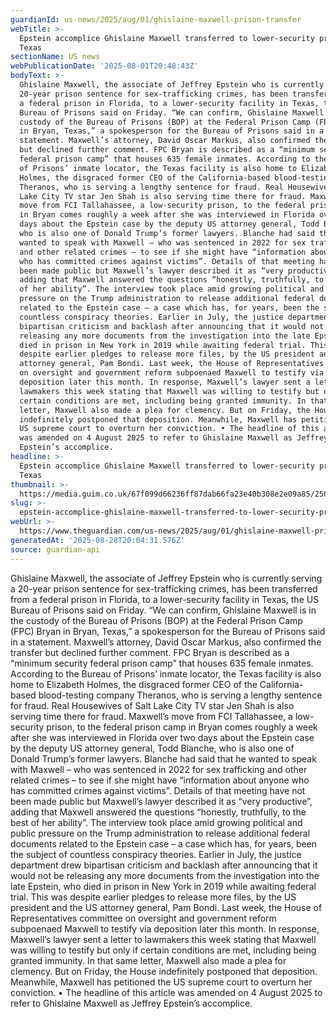 ```yaml
---
guardianId: us-news/2025/aug/01/ghislaine-maxwell-prison-transfer
webTitle: >-
  Epstein accomplice Ghislaine Maxwell transferred to lower-security prison in
  Texas
sectionName: US news
webPublicationDate: '2025-08-01T20:48:43Z'
bodyText: >-
  Ghislaine Maxwell, the associate of Jeffrey Epstein who is currently serving a
  20-year prison sentence for sex-trafficking crimes, has been transferred from
  a federal prison in Florida, to a lower-security facility in Texas, the US
  Bureau of Prisons said on Friday. “We can confirm, Ghislaine Maxwell is in the
  custody of the Bureau of Prisons (BOP) at the Federal Prison Camp (FPC) Bryan
  in Bryan, Texas,” a spokesperson for the Bureau of Prisons said in a
  statement. Maxwell’s attorney, David Oscar Markus, also confirmed the transfer
  but declined further comment. FPC Bryan is described as a “minimum security
  federal prison camp” that houses 635 female inmates. According to the Bureau
  of Prisons’ inmate locator, the Texas facility is also home to Elizabeth
  Holmes, the disgraced former CEO of the California-based blood-testing company
  Theranos, who is serving a lengthy sentence for fraud. Real Housewives of Salt
  Lake City TV star Jen Shah is also serving time there for fraud. Maxwell’s
  move from FCI Tallahassee, a low-security prison, to the federal prison camp
  in Bryan comes roughly a week after she was interviewed in Florida over two
  days about the Epstein case by the deputy US attorney general, Todd Blanche,
  who is also one of Donald Trump’s former lawyers. Blanche had said that he
  wanted to speak with Maxwell – who was sentenced in 2022 for sex trafficking
  and other related crimes – to see if she might have “information about anyone
  who has committed crimes against victims”. Details of that meeting have not
  been made public but Maxwell’s lawyer described it as “very productive”,
  adding that Maxwell answered the questions “honestly, truthfully, to the best
  of her ability”. The interview took place amid growing political and public
  pressure on the Trump administration to release additional federal documents
  related to the Epstein case – a case which has, for years, been the subject of
  countless conspiracy theories. Earlier in July, the justice department drew
  bipartisan criticism and backlash after announcing that it would not be
  releasing any more documents from the investigation into the late Epstein, who
  died in prison in New York in 2019 while awaiting federal trial. This was
  despite earlier pledges to release more files, by the US president and the US
  attorney general, Pam Bondi. Last week, the House of Representatives committee
  on oversight and government reform subpoenaed Maxwell to testify via
  deposition later this month. In response, Maxwell’s lawyer sent a letter to
  lawmakers this week stating that Maxwell was willing to testify but only if
  certain conditions are met, including being granted immunity. In that same
  letter, Maxwell also made a plea for clemency. But on Friday, the House
  indefinitely postponed that deposition. Meanwhile, Maxwell has petitioned the
  US supreme court to overturn her conviction. • The headline of this article
  was amended on 4 August 2025 to refer to Ghislaine Maxwell as Jeffrey
  Epstein’s accomplice.
headline: >-
  Epstein accomplice Ghislaine Maxwell transferred to lower-security prison in
  Texas
thumbnail: >-
  https://media.guim.co.uk/67f099d66236ff87dab66fa23e40b308e2e09a85/250_228_1168_934/500.jpg
slug: >-
  epstein-accomplice-ghislaine-maxwell-transferred-to-lower-security-prison-in-texas
webUrl: >-
  https://www.theguardian.com/us-news/2025/aug/01/ghislaine-maxwell-prison-transfer
generatedAt: '2025-08-28T20:04:31.576Z'
source: guardian-api
---
```

Ghislaine Maxwell, the associate of Jeffrey Epstein who is currently serving a 20-year prison sentence for sex-trafficking crimes, has been transferred from a federal prison in Florida, to a lower-security facility in Texas, the US Bureau of Prisons said on Friday. “We can confirm, Ghislaine Maxwell is in the custody of the Bureau of Prisons (BOP) at the Federal Prison Camp (FPC) Bryan in Bryan, Texas,” a spokesperson for the Bureau of Prisons said in a statement. Maxwell’s attorney, David Oscar Markus, also confirmed the transfer but declined further comment. FPC Bryan is described as a “minimum security federal prison camp” that houses 635 female inmates. According to the Bureau of Prisons’ inmate locator, the Texas facility is also home to Elizabeth Holmes, the disgraced former CEO of the California-based blood-testing company Theranos, who is serving a lengthy sentence for fraud. Real Housewives of Salt Lake City TV star Jen Shah is also serving time there for fraud. Maxwell’s move from FCI Tallahassee, a low-security prison, to the federal prison camp in Bryan comes roughly a week after she was interviewed in Florida over two days about the Epstein case by the deputy US attorney general, Todd Blanche, who is also one of Donald Trump’s former lawyers. Blanche had said that he wanted to speak with Maxwell – who was sentenced in 2022 for sex trafficking and other related crimes – to see if she might have “information about anyone who has committed crimes against victims”. Details of that meeting have not been made public but Maxwell’s lawyer described it as “very productive”, adding that Maxwell answered the questions “honestly, truthfully, to the best of her ability”. The interview took place amid growing political and public pressure on the Trump administration to release additional federal documents related to the Epstein case – a case which has, for years, been the subject of countless conspiracy theories. Earlier in July, the justice department drew bipartisan criticism and backlash after announcing that it would not be releasing any more documents from the investigation into the late Epstein, who died in prison in New York in 2019 while awaiting federal trial. This was despite earlier pledges to release more files, by the US president and the US attorney general, Pam Bondi. Last week, the House of Representatives committee on oversight and government reform subpoenaed Maxwell to testify via deposition later this month. In response, Maxwell’s lawyer sent a letter to lawmakers this week stating that Maxwell was willing to testify but only if certain conditions are met, including being granted immunity. In that same letter, Maxwell also made a plea for clemency. But on Friday, the House indefinitely postponed that deposition. Meanwhile, Maxwell has petitioned the US supreme court to overturn her conviction. • The headline of this article was amended on 4 August 2025 to refer to Ghislaine Maxwell as Jeffrey Epstein’s accomplice.
